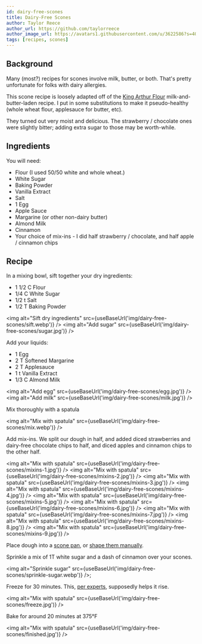 ```yaml
---
id: dairy-free-scones
title: Dairy-Free Scones
author: Taylor Reece
author_url: https://github.com/taylorreece
author_image_url: https://avatars1.githubusercontent.com/u/3622586?s=400&u=92d81adf0d87e31ac26d0f335e154697c2e5d04a&v=4
tags: [recipes, scones]
---
```



## Background

Many (most?) recipes for scones involve milk, butter, or both.  That's pretty unfortunate for folks with dairy allergies.

<!-- truncate -->

This scone recipe is loosely adapted off of the [King Arthur Flour](https://www.kingarthurflour.com/recipes/scones-recipe) milk-and-butter-laden recipe.  I put in some substitutions to make it pseudo-healthy (whole wheat flour, applesauce for butter, etc).

They turned out very moist and delicious.  The strawberry / chocolate ones were slightly bitter; adding extra sugar to those may be worth-while.

## Ingredients

You will need:

* Flour (I used 50/50 white and whole wheat.)
* White Sugar
* Baking Powder
* Vanilla Extract
* Salt
* 1 Egg
* Apple Sauce
* Margarine (or other non-dairy butter)
* Almond Milk
* Cinnamon
* Your choice of mix-ins - I did half strawberry / chocolate, and half apple / cinnamon chips

## Recipe

In a mixing bowl, sift together your dry ingredients:

* 1 1/2 C Flour
* 1/4 C White Sugar
* 1/2 t Salt
* 1/2 T Baking Powder

<img alt="Sift dry ingredients" src={useBaseUrl('img/dairy-free-scones/sift.webp')} />
<img alt="Add sugar" src={useBaseUrl('img/dairy-free-scones/sugar.jpg')} />

Add your liquids:

* 1 Egg
* 2 T Softened Margarine
* 2 T Applesauce
* 1 t Vanilla Extract
* 1/3 C Almond Milk

<img alt="Add egg" src={useBaseUrl('img/dairy-free-scones/egg.jpg')} />
<img alt="Add milk" src={useBaseUrl('img/dairy-free-scones/milk.jpg')} />


Mix thoroughly with a spatula

<img alt="Mix with spatula" src={useBaseUrl('img/dairy-free-scones/mix.webp')} />

Add mix-ins.  We split our dough in half, and added diced strawberries and dairy-free chocolate chips to half, and diced apples and cinnamon chips to the other half.

<img alt="Mix with spatula" src={useBaseUrl('img/dairy-free-scones/mixins-1.jpg')} />
<img alt="Mix with spatula" src={useBaseUrl('img/dairy-free-scones/mixins-2.jpg')} />
<img alt="Mix with spatula" src={useBaseUrl('img/dairy-free-scones/mixins-3.jpg')} />
<img alt="Mix with spatula" src={useBaseUrl('img/dairy-free-scones/mixins-4.jpg')} />
<img alt="Mix with spatula" src={useBaseUrl('img/dairy-free-scones/mixins-5.jpg')} />
<img alt="Mix with spatula" src={useBaseUrl('img/dairy-free-scones/mixins-6.jpg')} />
<img alt="Mix with spatula" src={useBaseUrl('img/dairy-free-scones/mixins-7.jpg')} />
<img alt="Mix with spatula" src={useBaseUrl('img/dairy-free-scones/mixins-8.jpg')} />
<img alt="Mix with spatula" src={useBaseUrl('img/dairy-free-scones/mixins-9.jpg')} />


Place dough into a [scone pan](https://amzn.to/3aBSjZ7), or [shape them manually](https://www.kingarthurflour.com/blog/2016/05/30/freeze-and-bake-scones).

Sprinkle a mix of 1T white sugar and a dash of cinnamon over your scones.

<img alt="Sprinkle sugar" src={useBaseUrl('img/dairy-free-scones/sprinkle-sugar.webp')} />;

Freeze for 30 minutes.  This, [per experts](https://victorianhousescones.com/freezing-scone-dough/), supposedly helps it rise.

<img alt="Mix with spatula" src={useBaseUrl('img/dairy-free-scones/freeze.jpg')} />

Bake for around 20 minutes at 375°F

<img alt="Mix with spatula" src={useBaseUrl('img/dairy-free-scones/finished.jpg')} />

